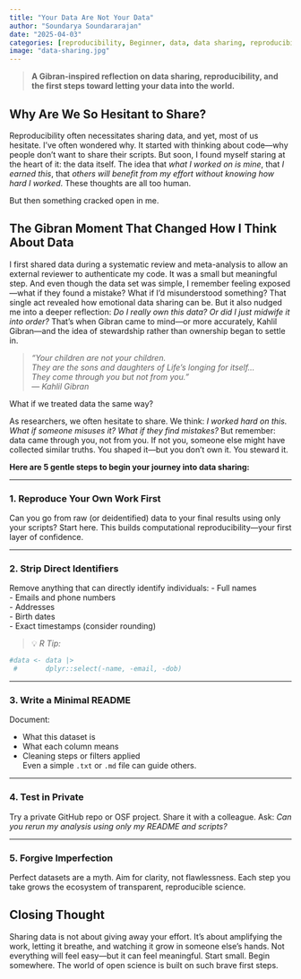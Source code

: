 ```yaml
---
title: "Your Data Are Not Your Data"
author: "Soundarya Soundararajan"
date: "2025-04-03"
categories: [reproducibility, Beginner, data, data sharing, reproducibility, reproducible research, open science, open data, open source, open access, open research]
image: "data-sharing.jpg"
---
```


> **A Gibran-inspired reflection on data sharing, reproducibility, and the first steps toward letting your data into the world.**

## Why Are We So Hesitant to Share?

Reproducibility often necessitates sharing data, and yet, most of us hesitate. I’ve often wondered why. It started with thinking about code—why people don’t want to share their scripts. But soon, I found myself staring at the heart of it: the data itself. The idea that *what I worked on is mine*, that *I earned this*, that *others will benefit from my effort without knowing how hard I worked*. These thoughts are all too human.

But then something cracked open in me.

## The Gibran Moment That Changed How I Think About Data

I first shared data during a systematic review and meta-analysis to allow an external reviewer to authenticate my code. It was a small but meaningful step. And even though the data set was simple, I remember feeling exposed—what if they found a mistake? What if I’d misunderstood something? That single act revealed how emotional data sharing can be. But it also nudged me into a deeper reflection: *Do I really own this data? Or did I just midwife it into order?* That’s when Gibran came to mind—or more accurately, Kahlil Gibran—and the idea of stewardship rather than ownership began to settle in.

::: {.callout-note icon="🌱" title="“Your data are not your data…”"}
> *“Your children are not your children.  
> They are the sons and daughters of Life’s longing for itself…  
> They come through you but not from you.”*  
> — *Kahlil Gibran*

:::
What if we treated data the same way?

As researchers, we often hesitate to share. We think: *I worked hard on this.* *What if someone misuses it?* *What if they find mistakes?* But remember: data came through you, not from you. If not you, someone else might have collected similar truths. You shaped it—but you don’t own it. You steward it.

**Here are 5 gentle steps to begin your journey into data sharing:**

---

### 1. Reproduce Your Own Work First  
Can you go from raw (or deidentified) data to your final results using only your scripts? Start here. This builds computational reproducibility—your first layer of confidence.

---

### 2. Strip Direct Identifiers  
Remove anything that can directly identify individuals:
- Full names  
- Emails and phone numbers  
- Addresses  
- Birth dates  
- Exact timestamps (consider rounding)

> 💡 *R Tip:*  

```r
#data <- data |> 
 #       dplyr::select(-name, -email, -dob)
```


---

### 3. Write a Minimal README  

Document:


- What this dataset is  
- What each column means  
- Cleaning steps or filters applied  
Even a simple `.txt` or `.md` file can guide others.

---

### 4. Test in Private  
Try a private GitHub repo or OSF project. Share it with a colleague. Ask: *Can you rerun my analysis using only my README and scripts?*

---

### 5. Forgive Imperfection  
Perfect datasets are a myth. Aim for clarity, not flawlessness. Each step you take grows the ecosystem of transparent, reproducible science.


## Closing Thought

Sharing data is not about giving away your effort. It's about amplifying the work, letting it breathe, and watching it grow in someone else’s hands. Not everything will feel easy—but it can feel meaningful. Start small. Begin somewhere. The world of open science is built on such brave first steps.
